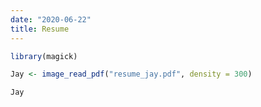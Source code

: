 ```yaml
---
date: "2020-06-22"
title: Resume
---
```


```r

library(magick)

Jay <- image_read_pdf("resume_jay.pdf", density = 300)

Jay


```
